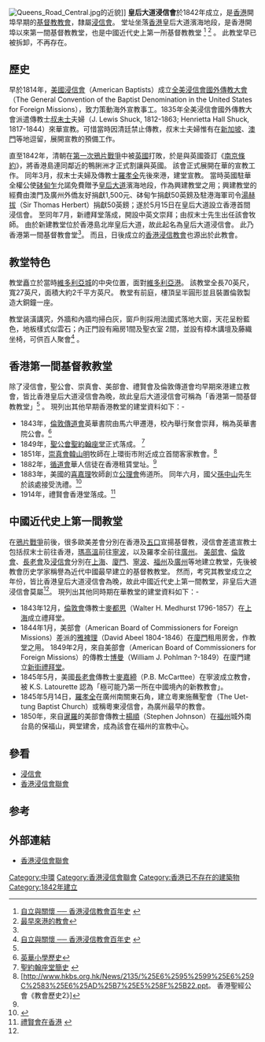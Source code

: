 [[File:Queens_Road_Central.jpg|thumb]]的近貌]]
'''皇后大道浸信會'''於1842年成立，是[[香港|香港]]開埠早期的[[基督教|基督教]][[教會|教會]]，隸屬[[浸信會|浸信會]]。 堂址坐落[[香港|香港]]皇后大道濱海地段，是香港開埠以來第一間基督教教堂，也是中國近代史上第一所基督教教堂 <ref name="multiple"> [http://www.hkbaptistchurch.org.hk/archive/HistoryBook/preview.html 自立與關懷 ── 香港浸信教會百年史] {{webarchive|url=https://web.archive.org/web/20081212071106/http://www.hkbaptistchurch.org.hk/archive/HistoryBook/preview.html |date=2008-12-12 }}</ref> <ref name="KM"> [http://hk.knowledge.yahoo.com/question/?qid=7006110404670 最早來港的教會]</ref> 。 此教堂早已被拆卸，不再存在。

==歷史==
早於1814年，[[美國浸信會|美國浸信會]]（American Baptists）成立[[全美浸信會國外傳教大會|全美浸信會國外傳教大會]]（The General Convention of the Baptist Denomination in the United States for Foreign Missions），致力策動海外宣教事工。1835年全美浸信會國外傳教大會派遣傳教士[[叔未士|叔未士]]夫婦（J. Lewis Shuck, 1812-1863; Henrietta Hall Shuck, 1817-1844）來華宣教。可惜當時因清廷禁止傳教，叔末士夫婦惟有在[[新加坡|新加坡]]、[[澳門|澳門]]等地逗留，展開宣教的預備工作。 

直至1842年，清朝在[[第一次鴉片戰爭|第一次鴉片戰爭]]中被[[英國|英國]]打敗，於是與英國簽訂《[[南京條約|南京條約]]》，將香港島連同鄰近的鴨脷洲才正式割讓與英國。 該會正式展開在華的宣教工作。 同年3月，叔末士夫婦及傳教士[[羅孝全|羅孝全]]先後來港，建堂宣教。 當時英國駐華全權公使[[砵甸乍|砵甸乍]]允諾免費贈予[[皇后大道|皇后大道]]濱海地段，作為興建教堂之用；興建教堂的經費由澳門及廣州外僑友好捐獻1,500元、砵甸乍捐獻50英鎊及駐港海軍司令[[湯赫拔|湯赫拔]]（Sir Thomas Herbert）捐獻50英鎊；遂於5月15日在皇后大道設立香港首間浸信會。 至同年7月，新禮拜堂落成，開設中英文崇拜；由叔末士先生出任該會牧師。 由於新建教堂位於香港島北岸皇后大道，故此起名為皇后大道浸信會。 此乃香港第一間基督教會堂<ref name="multiple"></ref>。 而且，日後成立的[[香港浸信教會|香港浸信教會]]也源出於此教會。

==教堂特色==
教堂矗立於當時[[維多利亞城|維多利亞城]]的中央位置，面對[[維多利亞港|維多利亞港]]。 該教堂全長70英尺，寬27英尺，面積大約2千平方英尺。 教堂有前庭，樓頂呈半圓形並且裝置倫敦製造大銅鐘一座。

教堂装潢講究，外牆和內牆均掃白灰，窗戶則採用法國式落地大窗，天花呈粉藍色，地板樣式似雲石；內正門設有廂房1間及聖衣室 2間，並設有樟木講壇及藤織坐椅，可供百人聚會<ref name="multiple"> [http://www.hkbaptistchurch.org.hk/archive/HistoryBook/preview.html 自立與關懷 ── 香港浸信教會百年史] {{webarchive|url=https://web.archive.org/web/20081212071106/http://www.hkbaptistchurch.org.hk/archive/HistoryBook/preview.html |date=2008-12-12 }}</ref> 。

==香港第一間基督教教堂==
除了浸信會，聖公會、崇真會、美部會、禮賢會及倫敦傳道會均早期來港建立教會，皆比香港皇后大道浸信會為晚，故此皇后大道浸信會可稱為「香港第一間基督教教堂」<ref name="KM"> </ref> 。 現列出其他早期香港教堂的建堂資料如下：-
*1843年，[[倫敦傳道會|倫敦傳道會]]英華書院由馬六甲遷港，校內舉行聚會崇拜，稱為英華書院公會。<ref>[http://202.82.16.204/cms/index.php/2008-11-14-07-51-32/42-2008-11-06-06-17-24/65-2008-11-17-09-30-25 英華小學歷史]{{dead link|date=2018年1月 |bot=InternetArchiveBot |fix-attempted=yes }} </ref>
*1849年，[[聖公會|聖公會]][[聖約翰座堂|聖約翰座堂]]正式落成。 <ref>[http://www.stjohnscathedral.org.hk/chi/history.html 聖約翰座堂簡史] {{webarchive|url=https://web.archive.org/web/20090226230041/http://www.stjohnscathedral.org.hk/chi/history.html |date=2009-02-26 }}</ref>
*1851年，[[崇真會|崇真會]][[韓山明|韓山明]]牧師在上環街市附近成立首間客家教會。<ref name="hkbs">[http://www.hkbs.org.hk/News/2135/%25E6%2595%2599%25E6%259C%2583%25E6%25AD%25B7%25E5%258F%25B22.ppt。 香港聖經公會《教會歷史2》]{{Dead link|date=2018年6月 |bot=InternetArchiveBot |fix-attempted=no }} </ref>    
*1882年，[[循道會|循道會]]華人信徒在香港租賃堂址。<ref name="hkbs"> </ref>
*1883年，美國的[[喜嘉理|喜嘉理]]牧師創立[[公理會|公理會]]佈道所。 同年六月，國父[[孫中山|孫中山]]先生於該處接受洗禮。<ref>{{Cite web |url=http://www.amo.gov.hk/b5/trails_sheungwan2.php?tid=17 |title=香港古物古蹟辦事處《美國公理會佈道所舊址》 |accessdate=2009-01-14 |archive-date=2011-05-27 |archive-url=https://web.archive.org/web/20110527093613/http://www.amo.gov.hk/b5/trails_sheungwan2.php?tid=17 |dead-url=no }}</ref>
*1914年，禮賢會香港堂落成。<ref>[http://www.rhenish.org/synod/hist.htm 禮賢會在香港] {{webarchive|url=https://web.archive.org/web/20080703214454/http://www.rhenish.org/synod/hist.htm |date=2008-07-03 }}</ref>

==中國近代史上第一間教堂==
在[[鴉片戰爭|鴉片戰爭]]前後，很多歐美差會分別在香港及[[五口通商|五口]]宣揚基督教，浸信會差遣宣教士包括叔末士前往香港，[[瑪高溫|瑪高溫]]前往[[寧波|寧波]]，以及羅孝全前往[[廣州|廣州]]。 [[美部會|美部會]]、[[倫敦會|倫敦會]]、[[長老會|長老會]]及[[浸信會|浸信會]]分別在[[上海|上海]]、[[廈門|廈門]]、[[寧波|寧波]]、[[福州|福州]]及[[廣州|廣州]]等地建立教堂，先後被教會历史学家稱譽為近代中國最早建立的基督教教堂。 然而，考究其教堂成立之年份，皆比香港皇后大道浸信會為晚，故此中國近代史上第一間教堂，非皇后大道浸信會莫屬<ref name="multiple"></ref>。 現列出其他同時期在華教堂的建堂資料如下：-
*1843年12月，[[倫敦會|倫敦會]]傳教士[[麥都思|麥都思]]（Walter H. Medhurst 1796-1857）在[[上海|上海]]成立禮拜堂。 
*1844年1月，美部會（American Board of Commissioners for Foreign Missions）差派的[[雅裨理|雅裨理]]（David Abeel 1804-1846）在[[廈門|廈門]]租用房舍，作教堂之用。 1849年2月，來自美部會（American Board of Commissioners for Foreign Missions）的傳教士[[博曼|博曼]]（William J. Pohlman ?-1849）在廈門建立[[新街禮拜堂|新街禮拜堂]]。 
*1845年5月，美國[[長老會|長老會]]傳教士[[麥嘉締|麥嘉締]]（P.B. McCarttee）在寧波成立教會，被 K.S. Latourette 認為「極可能乃第一所在中國境內的新教教會」。 
*1845年5月14日，[[羅孝全|羅孝全]]在廣州南關東石角，建立粵東施蘸聖會（The Uet-tung Baptist Church）或稱粵東浸信會，為廣州最早的教會。 
*1850年，來自[[暹羅|暹羅]]的美部會傳教士[[楊順|楊順]]（Stephen Johnson）在[[福州|福州]]城外南台島的保福山，興堂建舍，成為該會在福州的宣教中心。

==參看==
*[[浸信會|浸信會]]
*[[香港浸信會聯會|香港浸信會聯會]]

==参考==
{{reflist}}

==外部連結==
*[https://web.archive.org/web/20090214231211/http://hkbaptist.org.hk/ 香港浸信會聯會]

[[Category:中環|Category:中環]]
[[Category:香港浸信會聯會|Category:香港浸信會聯會]]
[[Category:香港已不存在的建築物|Category:香港已不存在的建築物]]
[[Category:1842年建立|Category:1842年建立]]